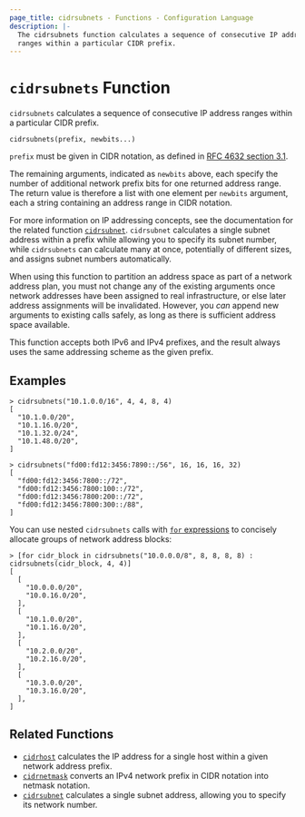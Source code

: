 ```yaml
---
page_title: cidrsubnets - Functions - Configuration Language
description: |-
  The cidrsubnets function calculates a sequence of consecutive IP address
  ranges within a particular CIDR prefix.
---
```


# `cidrsubnets` Function

`cidrsubnets` calculates a sequence of consecutive IP address ranges within
a particular CIDR prefix.

```hcl
cidrsubnets(prefix, newbits...)
```

`prefix` must be given in CIDR notation, as defined in
[RFC 4632 section 3.1](https://tools.ietf.org/html/rfc4632#section-3.1).

The remaining arguments, indicated as `newbits` above, each specify the number
of additional network prefix bits for one returned address range. The return
value is therefore a list with one element per `newbits` argument, each
a string containing an address range in CIDR notation.

For more information on IP addressing concepts, see the documentation for the
related function [`cidrsubnet`](//docs/templates/hcl_templates/functions/ipnet/cidrsubnet). `cidrsubnet` calculates
a single subnet address within a prefix while allowing you to specify its
subnet number, while `cidrsubnets` can calculate many at once, potentially of
different sizes, and assigns subnet numbers automatically.

When using this function to partition an address space as part of a network
address plan, you must not change any of the existing arguments once network
addresses have been assigned to real infrastructure, or else later address
assignments will be invalidated. However, you _can_ append new arguments to
existing calls safely, as long as there is sufficient address space available.

This function accepts both IPv6 and IPv4 prefixes, and the result always uses
the same addressing scheme as the given prefix.

## Examples

```shell-session
> cidrsubnets("10.1.0.0/16", 4, 4, 8, 4)
[
  "10.1.0.0/20",
  "10.1.16.0/20",
  "10.1.32.0/24",
  "10.1.48.0/20",
]

> cidrsubnets("fd00:fd12:3456:7890::/56", 16, 16, 16, 32)
[
  "fd00:fd12:3456:7800::/72",
  "fd00:fd12:3456:7800:100::/72",
  "fd00:fd12:3456:7800:200::/72",
  "fd00:fd12:3456:7800:300::/88",
]
```

You can use nested `cidrsubnets` calls with
[`for` expressions](//docs/templates/hcl_templates/expressions#for-expressions)
to concisely allocate groups of network address blocks:

```shell-session
> [for cidr_block in cidrsubnets("10.0.0.0/8", 8, 8, 8, 8) : cidrsubnets(cidr_block, 4, 4)]
[
  [
    "10.0.0.0/20",
    "10.0.16.0/20",
  ],
  [
    "10.1.0.0/20",
    "10.1.16.0/20",
  ],
  [
    "10.2.0.0/20",
    "10.2.16.0/20",
  ],
  [
    "10.3.0.0/20",
    "10.3.16.0/20",
  ],
]
```

## Related Functions

- [`cidrhost`](//docs/templates/hcl_templates/functions/ipnet/cidrhost) calculates the IP address for a single host
  within a given network address prefix.
- [`cidrnetmask`](//docs/templates/hcl_templates/functions/ipnet/cidrnetmask) converts an IPv4 network prefix in CIDR
  notation into netmask notation.
- [`cidrsubnet`](//docs/templates/hcl_templates/functions/ipnet/cidrsubnet) calculates a single subnet address, allowing
  you to specify its network number.
